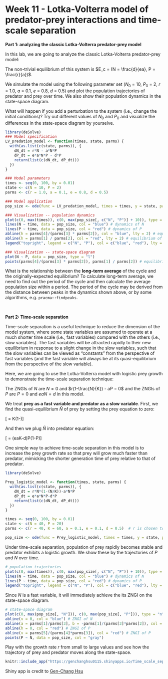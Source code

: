 # Week 11 - Lotka-Volterra model of predator-prey interactions and time-scale separation {-} 

**Part 1: analyzing the classic Lotka-Volterra predator-prey model**

In this lab, we are going to analyze the classic Lotka-Volterra predator-prey model:

\begin{align*}
\frac {dN}{dt} &= rN-aNP\\
\frac {dP}{dt} &= eaNP-dP
\end{align*}

The non-trivial equilibrium of this system is $E_c = (N = \frac{d}{ea}, P = \frac{r}{a})$.

We simulate the model using the following parameter set ($N_0$ = 10, $P_0$ = 2, $r$ = 1.0, $a$ = 0.1, $e$ = 0.8, $d$ = 0.5) and plot the population trajectories of predator and prey over time. We also show their population dynamics in the state-space diagram.

What will happen if you add a perturbation to the system (i.e., change the initial conditions)? Try out different values of $N_0$ and $P_0$ and visualize the differences in the state-space diagram by yourselve.


```r
library(deSolve)
### Model specification
LV_predation_model <- function(times, state, parms) {
  with(as.list(c(state, parms)), {
    dN_dt = r*N - a*N*P
    dP_dt = e*a*N*P - d*P
    return(list(c(dN_dt, dP_dt)))
  })
}

### Model parameters
times <- seq(0, 100, by = 0.01)
state <- c(N = 10, P = 2)
parms <- c(r = 1.0, a = 0.1, e = 0.8, d = 0.5)

### Model application
pop_size <- ode(func = LV_predation_model, times = times, y = state, parms = parms)

### Visualization -- population dynamics
plot(c(0, max(times)), c(0, max(pop_size[, c("N", "P")] + 10)), type = "n", xlab = "time", ylab = "population size")
lines(N ~ time, data = pop_size, col = "blue") # dynamics of N
lines(P ~ time, data = pop_size, col = "red") # dynamics of P
abline(h = parms[4]/(parms[3] * parms[2]), col = "blue", lty = 2) # equilibrium of N
abline(h = parms[1] / parms[2], col = "red", lty = 2) # equilibrium of P
legend("topright", legend = c("N", "P"), col = c("blue", "red"), lty = 1)

### Visualization -- state-space diagram
plot(N ~ P, data = pop_size, type = "l")
points(parms[4]/(parms[3] * parms[2]), parms[1] / parms[2]) # equilibrium
```

What is the relationship between the **long-term average** of the cycle and the originally-expected equilibrium? To calculate long-term average, we need to find out the period of the cycle and then calculate the average population size within a period. The period of the cycle may be derived from the distance between peaks in the dynamics shown above, or by some algorithms, e.g. `pracma::findpeaks`. 

<br>

**Part 2: Time-scale separation**

Time-scale separation is a useful technique to reduce the dimension of the model system, where some state variables are assumed to operate at a much shorter time scale (i.e., fast variables) compared with the others (i.e., slow variables). The fast variables will be attracted rapidly to their new equilibrium in response to a slight change in the slow variables, such that the slow variables can be viewed as "constants" from the perspective of fast variables (and the fast variable will always be at its quasi-equilibrium from the perspective of the slow variable).

Here, we are going to use the Lotka-Volterra model with logistic prey growth to demonstrate the time-scale separation technique: 

\begin{align*}
\frac {dN}{dt} &= rN(1-\frac{N}{K})-aNP\\
\frac {dP}{dt} &= eaNP-dP
\end{align*}

The ZNGIs of $N$ are $N = 0$ and $r(1-\frac{N}{K}) - aP = 0$ and the ZNGIs of $P$ are $P = 0$ and $eaN = d$ in this model.

We treat **prey as a fast variable and predator as a slow variable**. First, we find the quasi-equilibrium $\widehat{N}$ of prey by setting the prey equation to zero: 

\[\widehat{N} = K(1-\frac{aP}{r})\]

And then we plug $\widehat{N}$ into predator equation:

\[\frac {dP}{dt} = (eaK-d)P(1-\frac{eaK(\frac{a}{r})}{eaK-d}P)\]

One simple way to achieve time-scale separation in this model is to increase the prey growth rate so that prey will grow much faster than predator, mimicking the shorter generation time of prey relative to that of predator.

```r
library(deSolve)

Prey_logistic_model <- function(times, state, parms) {
  with(as.list(c(state, parms)), {
    dN_dt = r*N*(1-(N/K))-a*N*P
    dP_dt = e*a*N*P-d*P
    return(list(c(dN_dt, dP_dt)))
  })
}

times <- seq(0, 100, by = 0.01)
state <- c(N = 40, P = 20)
parms <- c(r = 40, K = 60, a = 0.1, e = 0.1, d = 0.5)  # r is chosen to be sufficiently large for time-scale separation

pop_size <- ode(func = Prey_logistic_model, times = times, y = state, parms = parms)
```

Under time-scale separation, population of prey rapidly becomes stable and predator exhibits a logistic growth. We show these by the trajectories of $P$ and $N$ over time.

```r
# population trajectories
plot(c(0, max(times)), c(0, max(pop_size[, c("N", "P")] + 10)), type = "n", xlab = "time", ylab = "population size")
lines(N ~ time, data = pop_size, col = "blue") # dynamics of N
lines(P ~ time, data = pop_size, col = "red") # dynamics of P
legend("topright", legend = c("N", "P"), col = c("blue", "red"), lty = 1)
```

Since $N$ is a fast variable, it will immediately achieve the its ZNGI on the state-space diagram.

```r
# state-space diagram
plot(c(0, max(pop_size[, "N"])), c(0, max(pop_size[, "P"])), type = "n", xlab = "N", ylab = "P")
abline(v = 0, col = "blue") # ZNGI of N
abline(a = parms[1]/parms[3], b = -parms[1]/(parms[3]*parms[2]), col = "blue") # ZNGI of N
abline(h = 0, col = "red") # ZNGI of P
abline(v = parms[5]/(parms[4]*parms[3]), col = "red") # ZNGI of P
points(P ~ N, data = pop_size, col = "gray")

```

Play with the growth rate $r$ from small to large values and see how the trajectory of prey and predator moves along the state-space. 

```r
knitr::include_app("https://genchanghsu0115.shinyapps.io/Time_scale_sep_shinyapp/", height = "700px")
```

Shiny app is credit to [Gen-Chang Hsu](https://genchanghsu.github.io/index.html)
